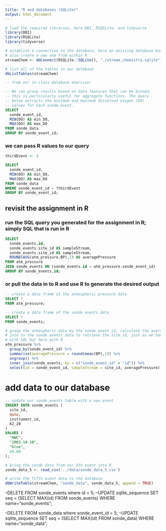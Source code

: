 ```yaml
---
title: "R and databases (SQLite)"
output: html_document
---
```


```r
# load the required libraries, here DBI, RSQSLite, and tidyverse
library(DBI)
library(RSQLite)
library(tidyverse)
```


```r
# establish a connection to the database, here an existing database but we could
# also create a new one from within R
streamChem <- dbConnect(RSQLite::SQLite(), "./stream_chemistry.sqlite")
```


```r
# list all of the tables in our database
dbListTables(streamChem)
```


```sql

-- from our in-class database exercise:

-- We can group results based on data features that can be binned, 
-- this is particularly useful for aggregate functions. The query 
-- below extracts the minimum and maximum dissolved oxygen (DO) 
-- values for each sonde_event.
SELECT
  sonde_event_id,
  MIN(DO) AS min_DO,
  MAX(DO) AS max_DO
FROM sonde_data 
GROUP BY sonde_event_id;
```


### we can pass R values to our query

```r
thirdEvent <- 3
```


```sql
SELECT
  sonde_event_id,
  MIN(DO) AS min_DO,
  MAX(DO) AS max_DO
FROM sonde_data
WHERE sonde_event_id = ?thirdEvent
GROUP BY sonde_event_id;
```


## revisit the assignment in R

### run the SQL query you generated for the assignment in R; simply SQL that is run in R

```sql
SELECT
  sonde_events.id,
  sonde_events.site_id AS sampleStream,
  sonde_events.site_id AS sampleStream,
  ROUND(AVG(atm_pressure.BP),1) AS averagePressure
FROM atm_pressure
JOIN sonde_events ON (sonde_events.id = atm_pressure.sonde_event_id)
GROUP BY sonde_events.id;
```


### or pull the data in to R and use R to generate the desired output

```sql
-- create a data frame of the atmospheric pressure data
SELECT *
FROM atm_pressure;
```


```sql
-- create a data frame of the sonde events data
SELECT *
FROM sonde_events;
```


```r
# group the atmospheric data by the sonde_event_id, calculate the average, then
# join to the sonde events data to retrieve the site_id, just as we had done
# with SQL but here with R
atm_pressure %>% 
  group_by(sonde_event_id) %>% 
  summarise(averagePressure = round(mean(BP),1)) %>% 
  ungroup() %>% 
  inner_join(sonde_events, by = c("sonde_event_id" = "id")) %>% 
  select(id = sonde_event_id, sampleStream = site_id, averagePressure)
```

# add data to our database


```sql
-- update our sonde_events table with a new event
INSERT INTO sonde_events (
  site_id, 
  date, 
  instrument_id, 
  K2_20
)
VALUES (
  "HWC", 
  "2003-10-10", 
  "blue",
  50.68
);
```


```r
# bring the sonde data from our 5th event into R
sonde_data_5 <- read_csv('../data/sonde_data_5.csv')
```


```r
# write the fifth event data to the database
dbWriteTable(streamChem, "sonde_data", sonde_data_5, append = TRUE)
```


--DELETE FROM sonde_events where id = 5;
--UPDATE sqlite_sequence SET seq = (SELECT MAX(id) FROM sonde_events) WHERE name="sonde_events";

--DELETE FROM sonde_data where sonde_event_id = 5;
--UPDATE sqlite_sequence SET seq = (SELECT MAX(id) FROM sonde_data) WHERE name="sonde_data";